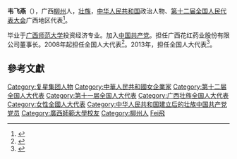 '''韦飞燕'''（{{bd|1964年||}}），广西[[柳州|柳州]]人，[[壮族|壮族]]，[[中华人民共和国|中华人民共和国]]政治人物、[[第十二届全国人民代表大会|第十二届全国人民代表大会]]广西地区代表<ref>{{cite web|author=新华网|title=第十一届全国人大代表|url=http://news.xinhuanet.com/ziliao/2008-03/03/content_7708230.htm?node=36628|publisher=新华网|accessdate=2014-01-07|archive-date=2014-01-10|archive-url=https://web.archive.org/web/20140110211415/http://news.xinhuanet.com/ziliao/2008-03/03/content_7708230.htm?node=36628|dead-url=no}}</ref>。

毕业于[[广西师范大学|广西师范大学]]投资经济专业。加入[[中国共产党|中国共产党]]。担任广西花红药业股份有限公司董事长。2008年起担任全国人大代表<ref>{{cite news|title=全国人大代表信息-韦飞燕|url= http://210.82.31.1:8084/delegate/viewDelegate.action?dbid=111954|accessdate=2013-04-05|newspaper=全国人大网|archive-url=https://web.archive.org/web/20140522075037/http://www.npc.gov.cn/delegate/viewDelegate.action?dbid=111954|archive-date=2014-05-22|dead-url=yes}}</ref>。2013年，担任全国人大代表<ref>{{cite news|title=全国人大代表信息-韦飞燕|url= http://210.82.31.1:8084/delegate/viewDelegate.action?dbid=121927|accessdate=2013-04-05|newspaper=全国人大网|archive-url=https://web.archive.org/web/20140522075623/http://www.npc.gov.cn/delegate/viewDelegate.action?dbid=121927|archive-date=2014-05-22|dead-url=yes}}</ref>。

==參考文獻==
{{reflist}}

{{中华人民共和国政治人物小作品}}

{{DEFAULTSORT:Wei韋}}
[[Category:复星集团人物|Category:复星集团人物]]
[[Category:中華人民共和國女企業家|Category:中華人民共和國女企業家]]
[[Category:第十二届全国人大代表|Category:第十二届全国人大代表]]
[[Category:第十一届全国人大代表|Category:第十一届全国人大代表]]
[[Category:广西壮族全国人大代表|Category:广西壮族全国人大代表]]
[[Category:女性全國人大代表|Category:女性全國人大代表]]
[[Category:中华人民共和国建立后的壮族中国共产党党员|Category:中华人民共和国建立后的壮族中国共产党党员]]
[[Category:廣西師範大學校友|Category:廣西師範大學校友]]
[[Category:柳州人|Category:柳州人]]
[[Category:韋姓|Fei飛]]